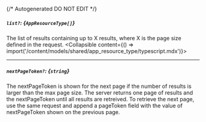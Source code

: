 {/* Autogenerated DO NOT EDIT  */}

##### `list?`: *{`AppResourceType[]`}*
The list of results containing up to X results, where X is the page size defined in the request.
<Collapsible content={() => import('/content/models/shared/app_resource_type/typescript.mdx')}>
</Collapsible>

---
##### `nextPageToken?`: *{`string`}*
The nextPageToken is shown for the next page if the number of results is larger than the max page size.
 The server returns one page of results and the nextPageToken until all results are retreived.
 To retrieve the next page, use the same request and append a pageToken field with the value of nextPageToken shown on the previous page.


